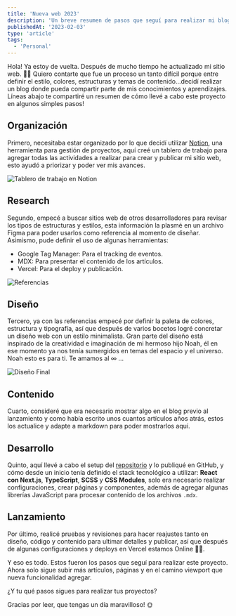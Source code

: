 ```yaml
---
title: 'Nueva web 2023'
description: 'Un breve resumen de pasos que seguí para realizar mi blog'
publishedAt: '2023-02-03'
type: 'article'
tags:
  - 'Personal'
---
```


Hola! Ya estoy de vuelta. Después de mucho tiempo he actualizado mi sitio web. 🎉🤩 Quiero contarte que fue un proceso un tanto difícil porque entre definir el estilo, colores, estructuras y temas de contenido...decidí realizar un blog donde pueda compartir parte de mis conocimientos y aprendizajes. Líneas abajo te compartiré un resumen de cómo llevé a cabo este proyecto en algunos simples pasos!

## Organización

Primero, necesitaba estar organizado por lo que decidí utilizar [Notion](https://www.notion.so/), una herramienta para gestión de proyectos, aquí creé un tablero de trabajo para agregar todas las actividades a realizar para crear y publicar mi sitio web, esto ayudó a priorizar y poder ver mis avances.

![Tablero de trabajo en Notion](/images/posts/nueva-web-2023/mq-work-board.png)

## Research

Segundo, empecé a buscar sitios web de otros desarrolladores para revisar los tipos de estructuras y estilos, esta información la plasmé en un archivo Figma para poder usarlos como referencia al momento de diseñar. Asimismo, pude definir el uso de algunas herramientas:

- Google Tag Manager: Para el tracking de eventos.
- MDX: Para presentar el contenido de los artículos.
- Vercel: Para el deploy y publicación.

![Referencias](/images/posts/nueva-web-2023/mq-figma-research.png)

## Diseño

Tercero, ya con las referencias empecé por definir la paleta de colores, estructura y tipografía, así que después de varios bocetos logré concretar un diseño web con un estilo minimalista. Gran parte del diseño está inspirado de la creatividad e imaginación de mi hermoso hijo Noah, él en ese momento ya nos tenía sumergidos en temas del espacio y el universo. Noah esto es para ti. Te amamos al ∞ ...

![Diseño Final](/images/posts/nueva-web-2023/mq-diseno-final.png)

## Contenido

Cuarto, consideré que era necesario mostrar algo en el blog previo al lanzamiento y como había escrito unos cuantos artículos años atrás, estos los actualice y adapte a markdown para poder mostrarlos aquí.

## Desarrollo

Quinto, aquí llevé a cabo el setup del [repositorio](https://github.com/miguelquispe/miguelquispe.com) y lo publiqué en GitHub, y cómo desde un inicio tenía definido el stack tecnológico a utilizar: **React con Next.js**, **TypeScript**, **SCSS** y **CSS Modules**, solo era necesario realizar configuraciones, crear páginas y componentes, además de agregar algunas librerías JavaScript para procesar contenido de los archivos `.mdx`.

## Lanzamiento

Por último, realicé pruebas y revisiones para hacer reajustes tanto en diseño, código y contenido para ultimar detalles y publicar, así que después de algunas configuraciones y deploys en Vercel estamos Online 🤩🎉.

Y eso es todo. Estos fueron los pasos que seguí para realizar este proyecto. Ahora solo sigue subir más artículos, páginas y en el camino viewport que nueva funcionalidad agregar.

¿Y tu qué pasos sigues para realizar tus proyectos?

Gracias por leer, que tengas un día maravilloso! 🌞
